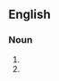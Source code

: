 ==English==

===Noun===
{{a component that is part of a larger construction}}

# {{component}}
# {{brick}}